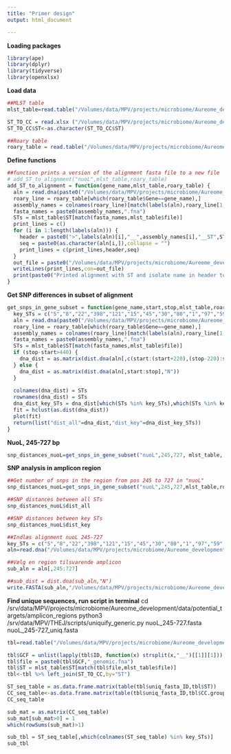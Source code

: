 ```yaml
---
title: "Primer design"
output: html_document

---
```


**Loading packages**
```r
library(ape)
library(dplyr)
library(tidyverse)
library(openxlsx)
```

**Load data**
```r
##MLST table  
mlst_table=read.table("/Volumes/data/MPV/projects/microbiome/Aureome_development/data/refseq_assembly_stats_and_mlst.tsv",sep="\t",header=TRUE)

ST_TO_CC = read.xlsx ("/Volumes/data/MPV/projects/microbiome/Aureome_development/data/Rnotebooks_KBJA/ST_TO_CC.xlsx")
ST_TO_CC$ST<-as.character(ST_TO_CC$ST)

##Roary table
roary_table = read.table("/Volumes/data/MPV/projects/microbiome/Aureome_development/data/roary_out_prokka/gene_presence_absence.csv",header=TRUE,sep=",")
```

**Define functions**
```r
##function prints a version of the alignment fasta file to a new file
# add_ST_to_alignment("nuoL",mlst_table,roary_table)
add_ST_to_alignment = function(gene_name,mlst_table,roary_table) {
  aln = read.dna(paste0("/Volumes/data/MPV/projects/microbiome/Aureome_development/data/potential_targets/alignments/",gene_name,".fa.aln"),"fasta")
  roary_line = roary_table[which(roary_table$Gene==gene_name),]
  assembly_names = colnames(roary_line)[match(labels(aln),roary_line[1,])]
  fasta_names = paste0(assembly_names,".fna")
  STs = mlst_table$ST[match(fasta_names,mlst_table$file)]
  print_lines = c()
  for (i in 1:length(labels(aln))) {
    header = paste0(">",labels(aln)[i],"__",assembly_names[i],"__ST",STs[i])
    seq = paste0(as.character(aln[i,]),collapse = "")
    print_lines = c(print_lines,header,seq)
  }
  out_file = paste0("/Volumes/data/MPV/projects/microbiome/Aureome_development/data/potential_targets/alignments/",gene_name,"_with_ST.fa.aln")
  writeLines(print_lines,con=out_file)
  print(paste0("Printed alignment with ST and isolate name in header to ",out_file))
}
```

**Get SNP differences in subset of alignment**
```r
get_snps_in_gene_subset = function(gene_name,start,stop,mlst_table,roary_table) {
  key_STs = c("5","8","22","398","121","15","45","30","80","1","97","59")
  aln = read.dna(paste0("/Volumes/data/MPV/projects/microbiome/Aureome_development/data/potential_targets/alignments/",gene_name,".fa.aln"),"fasta")
  roary_line = roary_table[which(roary_table$Gene==gene_name),]
  assembly_names = colnames(roary_line)[match(labels(aln),roary_line[1,])]
  fasta_names = paste0(assembly_names,".fna")
  STs = mlst_table$ST[match(fasta_names,mlst_table$file)]
  if (stop-start>440) {
    dna_dist = as.matrix(dist.dna(aln[,c(start:(start+220),(stop-220):stop)],"N"))
  } else {
    dna_dist = as.matrix(dist.dna(aln[,start:stop],"N"))
  }
  
  colnames(dna_dist) = STs
  rownames(dna_dist) = STs
  dna_dist_key_STs = dna_dist[which(STs %in% key_STs),which(STs %in% key_STs)]
  fit = hclust(as.dist(dna_dist))
  plot(fit)
  return(list("dist_all"=dna_dist,"dist_key"=dna_dist_key_STs))
}
```

**NuoL, 245-727 bp**
```r
snp_distances_nuoL=get_snps_in_gene_subset("nuoL",245,727, mlst_table, roary_table)
```
**SNP analysis in amplicon region**
```r
##Get number of snps in the region from pos 245 to 727 in "nuoL"
snp_distances_nuoL=get_snps_in_gene_subset("nuoL",245,727,mlst_table,roary_table)

##SNP distances between all STs
snp_distances_nuoL$dist_all

##SNP distances between key STs
snp_distances_nuoL$dist_key
```

```r
##Indlæs alignment nuoL 245-727
key_STs = c("5","8","22","398","121","15","45","30","80","1","97","59")
aln=read.dna("/Volumes/data/MPV/projects/microbiome/Aureome_development/data/potential_targets/blasts/nuoL/nucleotide_alignment.fasta","fasta")

##Vælg en region tilsvarende amplicon 
sub_aln = aln[,245:727]

##sub_dist = dist.dna(sub_aln,"N")
write.FASTA(sub_aln,"/Volumes/data/MPV/projects/microbiome/Aureome_development/data/potential_targets/amplicon_regions/nuoL_245-727.fasta")
```

**Find unique sequences, run script in terminal** 
cd /srv/data/MPV/projects/microbiome/Aureome_development/data/potential_targets/amplicon_regions
python3 /srv/data/MPV/THEJ/scripts/uniquify_generic.py nuoL_245-727.fasta nuoL_245-727_uniq.fasta 
```r
tbl=read.table("/Volumes/data/MPV/projects/microbiome/Aureome_development/data/potential_targets/amplicon_regions/nuoL_245-727_uniq_table.txt",header=TRUE,sep="\t")
```


```r
tbl$GCF = unlist(lapply(tbl$ID, function(x) strsplit(x,"__")[[1]][1]))
tbl$file = paste0(tbl$GCF,"_genomic.fna")
tbl$ST = mlst_table$ST[match(tbl$file,mlst_table$file)]
tbl<-tbl %>% left_join(ST_TO_CC,by="ST")
```

```r
ST_seq_table = as.data.frame.matrix(table(tbl$uniq_fasta_ID,tbl$ST))
CC_seq_table<-as.data.frame.matrix(table(tbl$uniq_fasta_ID,tbl$CC.group))
CC_seq_table
```


```r
sub_mat = as.matrix(CC_seq_table)
sub_mat[sub_mat>0] = 1
which(rowSums(sub_mat)>1)
```

```r
sub_tbl = ST_seq_table[,which(colnames(ST_seq_table) %in% key_STs)]
sub_tbl
```

